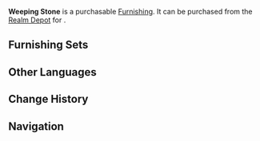 {{Furnishing Infobox
|id             = 372222
|image          = Item Weeping Stone.png
|category       = Landform
|subcategory    = Rock
|rarity         = 3
|adeptal_energy = 20
|load           = 35
|reduced_load   = 21
|description    = These rugged, reddish-brown stones are often used to decorate courtyards.<br />The name "Weeping Stone" comes from a nameless song - the elderly Yoriki lived as a hermit in the mountains for many years, with naught but orioles for company. But one day, the Yoriki received a letter from afar, and reading it he threw on his armor, took up his sword, and left in a hurry. The orioles would await the Yoriki's return upon the rockery outside the house for many days, but he never returned, and they knew not his fate until a friend came by one day to pack up his belongings - only then did they learn that he had departed to hunt the [[Tatarigami]] but had been slain on the front lines.<br />From that day forth, the orioles would weep blood, and their tears would stain the rockery red. When people who greatly respected the Yoriki came forward to pay their respects, the orioles were gone, and the blood-red rockery they left behind was named the "Weeping Stone."
|source1        = [[Realm Depot]]
}}
'''Weeping Stone''' is a purchasable [[Furnishing]]. It can be purchased from the [[Realm Depot]] for {{Item|Realm Currency|30|x=80}}.

==Furnishing Sets==
{{Craft Usage}}

==Other Languages==
{{Other Languages
|en      = Weeping Stone
|zhs     = 莺泣石
|zhs_rm  = Yīng Qì Shí
|zht     = 鶯泣石
|zht_rm  = Yīng Qì Shí
|zh_tl   = Stone of the Crying {{w|Sylviidae|Warbler}}
|ja      = 鶯泣石
|ja_rm   = Oukyuuseki{{Assumed}}
|ja_tl   = Crying Warbler Stone{{Sino}}
|ko      = 앵읍석
|ko_rm   = 
|ko_tl   = 
|es      = Lamento de la oropéndola
|es_tl   = 
|fr      = Rocher de la bouscale pleureuse
|fr_tl   = Stone of the Weeping Warbler
|ru      = Плач иволги
|ru_tl   = 
|th      = หินกระจิบร่ำร้อง
|th_rm   = 
|th_tl   = 
|vi      = Phiến Đá Sầu
|vi_tl   = 
|de      = Weinender Stein
|de_tl   = Weeping Stone
|id      = Batu Tangisan
|id_tl   = Weeping Stone
|pt      = Pedra das Lágrimas
|pt_tl   = 
}}

==Change History==
{{Change History|2.2}}

==Navigation==
{{Furnishing Navbox/Exterior|Landform}}